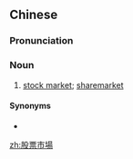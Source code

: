 {{also|股票市场}}
==Chinese==
{{zh-forms|s=股票市场|type=22}}

===Pronunciation===
{{zh-pron
|m=gǔpiào shì場
|c=gu2 piu3 si5 coeng4
|cat=n
}}

===Noun===
{{zh-noun}}

# [[stock market]]; [[sharemarket]]

====Synonyms====
* {{zh-l|股市}}

[[zh:股票市場]]